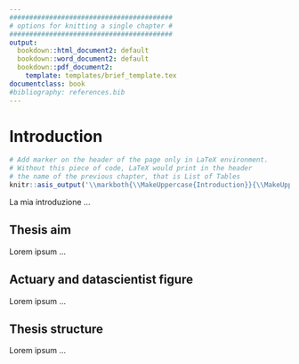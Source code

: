 ```yaml
---
#########################################
# options for knitting a single chapter #
#########################################
output:
  bookdown::html_document2: default
  bookdown::word_document2: default
  bookdown::pdf_document2:
    template: templates/brief_template.tex
documentclass: book
#bibliography: references.bib
---
```


# Introduction {-}


```r
# Add marker on the header of the page only in LaTeX environment.
# Without this piece of code, LaTeX would print in the header
# the name of the previous chapter, that is List of Tables
knitr::asis_output('\\markboth{\\MakeUppercase{Introduction}}{\\MakeUppercase{Introduction}}')
```



<!-- # Introduction -->

<!-- \adjustmtc  -->
<!-- For PDF output, we must include this LaTeX command after unnumbered headings, otherwise the numbers in the mini table of contents will be incorrect -->

La mia introduzione ...


## Thesis aim {-}

Lorem ipsum ...


## Actuary and datascientist figure {-}

Lorem ipsum ...


## Thesis structure {-}

Lorem ipsum ...








